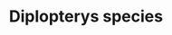 ---
title: Diplopterys species
aka:
  - Chaliponga
  - Chagropanga
  - Oco-yagé
family_members:
  - Diplopterys cabrerana
  - Diplopterys longialata
  - Diplopterys involuta
duration_chart_title: Oral Duration of Diplopterys cabrerana (with MAOI)
duration_chart:
  total: 2–10 h
  onset: 20–60m
  coming_up: 30–60m
  plateau: 1–2h
  coming_down: 1–2h
positive_effects: euphoria, empathy, stimulation
negative_effects: nausea, muscle tension, confusion, anxiety
neutral_effects: visuals
image_location: /src/assets/Images/Virola species/Virola_bark_K3.jpg
dosage_table:
  title: Oral Dosage of dried Diplopterys cabrerana leaf (with MAOI)
  threshold: 300 mg
  light: 1.6 g
  common: 3.3 g
  strong: 6.6 g
  heavy: 10+ g
--- 